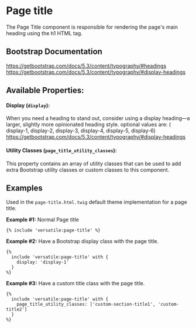 # Page title

The Page Title component is responsible for rendering the page's main heading using the h1 HTML tag.

## Bootstrap Documentation

https://getbootstrap.com/docs/5.3/content/typography/#headings
https://getbootstrap.com/docs/5.3/content/typography/#display-headings

## Available Properties:

#### Display (`display`):

When you need a heading to stand out, consider using a display
heading—a larger, slightly more opinionated heading style.
optional values are: ( display-1, display-2, display-3, display-4, display-5, display-6)
https://getbootstrap.com/docs/5.3/content/typography/#display-headings

#### Utility Classes (`page_title_utility_classes`):

This property contains an array of utility classes that can be used to
add extra Bootstrap utility classes or custom classes to this component.

## Examples

Used in the `page-title.html.twig` default theme implementation for a page title.

**Example #1:** Normal Page title

```twig
{% include 'versatile:page-title' %}
```

**Example #2:** Have a Bootstrap display class with the page title.

```twig
{%
  include 'versatile:page-title' with {
    display: 'display-1'
  }
%}
```

**Example #3:** Have a custom title class with the page title.

```twig
{%
  include 'versatile:page-title' with {
    page_title_utility_classes: ['custom-section-title1', 'custom-title2']
  }
%}
```
